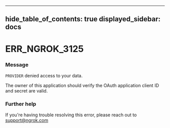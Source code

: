 

---
hide_table_of_contents: true
displayed_sidebar: docs
---


# ERR_NGROK_3125

### Message
`PROVIDER` denied access to your data.

The owner of this application should verify the OAuth application client ID and secret are valid.

<ErrorDetails error="err_ngrok_3125" />



### Further help
If you're having trouble resolving this error, please reach out to [support@ngrok.com](mailto:support@ngrok.com?subject=Help%20with%20ERR_NGROK_3125)

